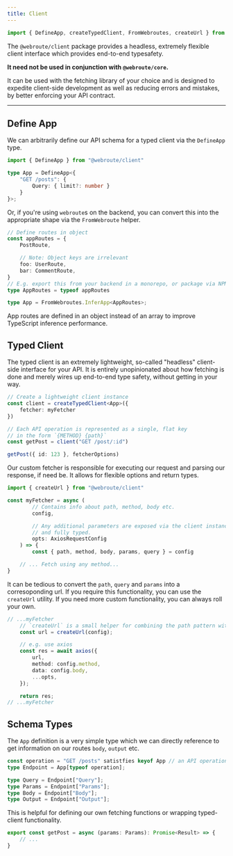 ```yaml
---
title: Client
---
```


```ts twoslash
import { DefineApp, createTypedClient, FromWebroutes, createUrl } from "@webroute/client"
```

The `@webroute/client` package provides a headless, extremely flexible client interface which provides end-to-end typesafety.

**It need not be used in conjunction with `@webroute/core`.**

It can be used with the fetching library of your choice and is designed to expedite client-side development as well as reducing errors and mistakes, by better enforcing your API contract.

---

## Define App

We can arbitrarily define our API schema for a typed client via the `DefineApp` type.

```ts
import { DefineApp } from "@webroute/client"

type App = DefineApp<{
	"GET /posts": {
		Query: { limit?: number }
	}
}>;
```

Or, if you're using `webroute`s on the backend, you can convert this into the appropriate shape via the `FromWebroute` helper.

```ts
// Define routes in object
const appRoutes = {
	PostRoute,

	// Note: Object keys are irrelevant
	foo: UserRoute,
	bar: CommentRoute,
}
// E.g. export this from your backend in a monorepo, or package via NPM
type AppRoutes = typeof appRoutes

type App = FromWebroutes.InferApp<AppRoutes>;
```

<Callout title="Why use objects if the keys don't matter?">
App routes are defined in an object instead of an array to improve TypeScript inference performance.
</Callout>


## Typed Client

The typed client is an extremely lightweight, so-called "headless" client-side interface for your API. It is entirely unopinionated about how fetching is done and merely wires up end-to-end type safety, without getting in your way.


```ts title="react-app/api-client.ts"
// Create a lightweight client instance
const client = createTypedClient<App>({
	fetcher: myFetcher
})

// Each API operation is represented as a single, flat key
// in the form `{METHOD} {path}`
const getPost = client("GET /post/:id")

getPost({ id: 123 }, fetcherOptions)
```

Our custom fetcher is responsible for executing our request and parsing our response, if need be. It allows for flexible options and return types.

```ts
import { createUrl } from "@webroute/client"

const myFetcher = async (
		// Contains info about path, method, body etc.
		config,

		// Any additional parameters are exposed via the client instance
		// and fully typed.
		opts: AxiosRequestConfig
	) => {
		const { path, method, body, params, query } = config

	// ... Fetch using any method...
}
```

<Accordions>
<Accordion title='Creating URLs more easily with createUrl()'>


It can be tedious to convert the `path`, `query` and `params` into a corresoponding url. If you require this functionality, you can use the `createUrl` utility. If you need more custom functionality, you can always roll your own.

```ts
// ...myFetcher
	// `createUrl` is a small helper for combining the path pattern with path and query params.
	const url = createUrl(config);

	// e.g. use axios
	const res = await axios({
		url,
		method: config.method,
		data: config.body,
		...opts,
	});

	return res;
// ...myFetcher
```
</Accordion>
</Accordions>


## Schema Types

The `App` definition is a very simple type which we can directly reference to get information on our routes `body`, `output` etc.

```ts
const operation = "GET /posts" satistfies keyof App // an API operation
type Endpoint = App[typeof operation];

type Query = Endpoint["Query"];
type Params = Endpoint["Params"];
type Body = Endpoint["Body"];
type Output = Endpoint["Output"];
```

This is helpful for defining our own fetching functions or wrapping typed-client functionality.

```ts
export const getPost = async (params: Params): Promise<Result> => {
	// ...
}
```